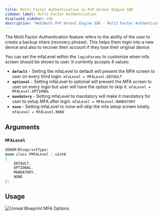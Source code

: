 ```yaml
---
title: Multi Factor Authentication in PnP Unreal Engine SDK
sidebar_label: Multi Factor Authentication
displayed_sidebar: sdk
description: "Web3Auth PnP Unreal Engine SDK - Multi Factor Authentication | Documentation - Web3Auth"
---
```


The Multi Factor Authentication feature refers to the ability of the user to create a backup share (recovery phrase). This helps them login into a new
device and also to recover their account if they lose their original device.

You can set the mfaLevel within the `loginParams` to customize when mfa screen should be shown to user. It currently accepts 4 values:

- **`default`** - Setting the mfaLevel to default will present the MFA screen to user on every third login. `mfaLevel = MFALevel.DEFAULT`
- **`optional`** - Setting mfaLevel to optional will present the MFA screen to user on every login but user will have the option to skip it.
  `mfaLevel = MFALevel.OPTIONAL`
- **`mandatory`** - Setting mfaLevel to mandatory will make it mandatory for user to setup MFA after login. `mfaLevel = MFALevel.MANDATORY`
- **`none`** - Setting mfaLevel to none will skip the mfa setup screen totally. `mfaLevel = MFALevel.NONE`

## Arguments

### `MFALevel`

```c
UENUM(BlueprintType)
enum class FMFALevel : uint8
{
	DEFAULT,
	OPTIONAL,
	MANDATORY,
	NONE
};
```

## Usage

![Unreal Blueprint MFA Options](/content-hub/sdk/unreal/mfa.png)
